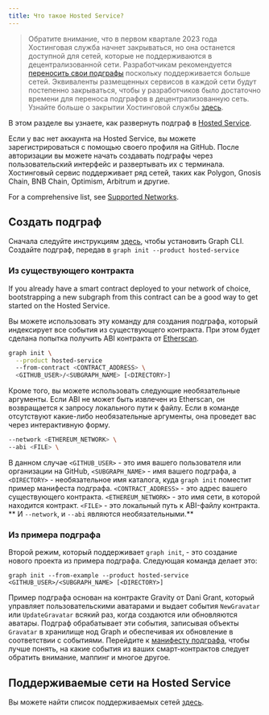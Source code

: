 ```yaml
---
title: Что такое Hosted Service?
---
```


> Обратите внимание, что в первом квартале 2023 года Хостинговая служба начнет закрываться, но она останется доступной для сетей, которые не поддерживаются в децентрализованной сети. Разработчикам рекомендуется [переносить свои подграфы](https://thegraph.com/blog/how-to-migrate-ethereum-subgraph) поскольку поддерживается больше сетей. Эквиваленты размещенных сервисов в каждой сети будут постепенно закрываться, чтобы у разработчиков было достаточно времени для переноса подграфов в децентрализованную сеть. Узнайте больше о закрытии Хостинговой службы [здесь](https://thegraph.com/blog/sunsetting-hosted-service).

В этом разделе вы узнаете, как развернуть подграф в [Hosted Service](https://thegraph.com/hosted-service/).

Если у вас нет аккаунта на Hosted Service, вы можете зарегистрироваться с помощью своего профиля на GitHub. После авторизации вы можете начать создавать подграфы через пользовательский интерфейс и развертывать их с терминала. Хостинговый сервис поддерживает ряд сетей, таких как Polygon, Gnosis Chain, BNB Chain, Optimism, Arbitrum и другие.

For a comprehensive list, see [Supported Networks](/developing/supported-networks/#hosted-service).

## Создать подграф

Сначала следуйте инструкциям [здесь](/developing/defining-a-subgraph), чтобы установить Graph CLI. Создайте подграф, передав в `graph init --product hosted-service`

### Из существующего контракта

If you already have a smart contract deployed to your network of choice, bootstrapping a new subgraph from this contract can be a good way to get started on the Hosted Service.

Вы можете использовать эту команду для создания подграфа, который индексирует все события из существующего контракта. При этом будет сделана попытка получить ABI контракта от [Etherscan](https://etherscan.io/).

```sh
graph init \
  --product hosted-service
  --from-contract <CONTRACT_ADDRESS> \
  <GITHUB_USER>/<SUBGRAPH_NAME> [<DIRECTORY>]
```

Кроме того, вы можете использовать следующие необязательные аргументы. Если ABI не может быть извлечен из Etherscan, он возвращается к запросу локального пути к файлу. Если в команде отсутствуют какие-либо необязательные аргументы, она проведет вас через интерактивную форму.

```sh
--network <ETHEREUM_NETWORK> \
--abi <FILE> \
```

В данном случае `<GITHUB_USER>` - это имя вашего пользователя или организации на GitHub, `<SUBGRAPH_NAME>` - имя вашего подграфа, а `<DIRECTORY>` - необязательное имя каталога, куда `graph init` поместит пример манифеста подграфа. `<CONTRACT_ADDRESS>` - это адрес вашего существующего контракта. `<ETHEREUM_NETWORK>` - это имя сети, в которой находится контракт. `<FILE>` - это локальный путь к ABI-файлу контракта. ** И `--network`, и `--abi` являются необязательными.**

### Из примера подграфа

Второй режим, который поддерживает `graph init`, - это создание нового проекта из примера подграфа. Следующая команда делает это:

```
graph init --from-example --product hosted-service <GITHUB_USER>/<SUBGRAPH_NAME> [<DIRECTORY>]
```

Пример подграфа основан на контракте Gravity от Dani Grant, который управляет пользовательскими аватарами и выдает события `NewGravatar` или `UpdateGravatar` всякий раз, когда создаются или обновляются аватары. Подграф обрабатывает эти события, записывая объекты `Gravatar` в хранилище нод Graph и обеспечивая их обновление в соответствии с событиями. Перейдите к [манифесту подграфа](/developing/creating-a-subgraph#the-subgraph-manifest), чтобы лучше понять, на какие события из ваших смарт-контрактов следует обратить внимание, маппинг и многое другое.

## Поддерживаемые сети на Hosted Service

Вы можете найти список поддерживаемых сетей [здесь](/developing/supported-networks).
